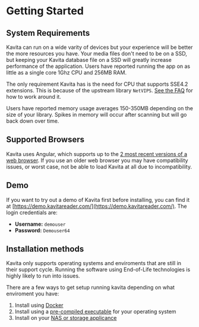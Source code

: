 
# Getting Started

## System Requirements

Kavita can run on a wide varity of devices but your experience will be better the more resources you have. Your media files don't need to be on a SSD, but keeping your Kavita database file on a SSD will greatly increase performance of the application. Users have reported running the app on as little as a single core 1Ghz CPU and 256MB RAM. 

The only requirement Kavita has is the need for CPU that supports SSE4.2 extensions. This is because of the upstream library `NetVIPS`. [See the FAQ](../troubleshooting/faq.mdx#q-what-is-the-netvips-dependency-and-what-does-it-mean-if-i-cant-run-it) for how to work around it. 

Users have reported memory usage averages 150-350MB depending on the size of your library. Spikes in memory will occur after scanning but will go back down over time.

## Supported Browsers 

Kavita uses Angular, which supports up to the [2 most recent versions of a web browser](https://angular.io/guide/browser-support). If you use an older web browser you may have compatibility issues, or worst case, not be able to load Kavita at all due to incompatibility. 

## Demo

If you want to try out a demo of Kavita first before installing, you can find it at [https://demo.kavitareader.com/](https://demo.kavitareader.com/). The login credentials are:

- **Username:** `demouser`
- **Password:** `Demouser64`

## Installation methods

Kavita only supports operating systems and enviroments that are still in their support cycle. Running the software using End-of-Life technologies is highly likely to run into issues. 

There are a few ways to get setup running kavita depending on what enviroment you have:

1. Install using [Docker](/installation/docker)
2. Install using a [pre-compiled executable](/installation/native) for your operating system
3. Install on your [NAS or storage applicance](/installation/nas)